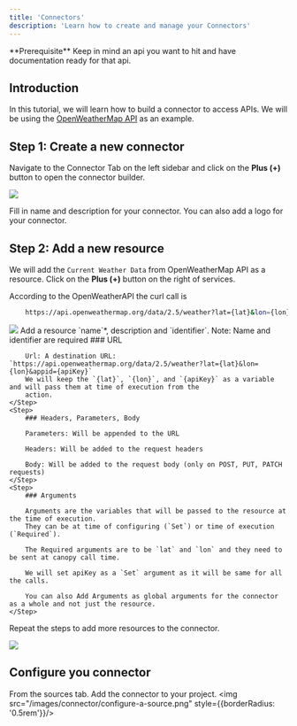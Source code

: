 ```yaml
---
title: 'Connectors'
description: 'Learn how to create and manage your Connectors'
---
```


<Info>
    **Prerequisite** Keep in mind an api you want to hit and have documentation ready for that api.
</Info>

## Introduction

In this tutorial, we will learn how to build a
connector to access APIs. We will be using the
[OpenWeatherMap API](https://openweathermap.org/api) as an example.

## Step 1: Create a new connector
Navigate to the Connector Tab on the left sidebar and click on the **Plus (+)** button to open the connector builder.
<Frame>
    <img src="/images/connector/open-sidebar.png" style={{borderRadius: '0.5rem'}}/>
</Frame>

Fill in name and description for your connector. You can also add a logo for your connector.

## Step 2: Add a new resource

We will add the `Current Weather Data` from OpenWeatherMap API as a resource. Click on the **Plus (+)** button on the right of services.

According to the OpenWeatherAPI the curl call is
```bash
    https://api.openweathermap.org/data/2.5/weather?lat={lat}&lon={lon}&appid={API key}
```

<Frame>
    <img src="/images/connector/open-source-panel.png" style={{borderRadius: '0.5rem'}}/>
</Frame>
<Steps>
    <Step>
        Add a resource `name`*, description and `identifier`.
        Note: Name and identifier are required
    </Step>
    <Step>
        ### URL

        Url: A destination URL: `https://api.openweathermap.org/data/2.5/weather?lat={lat}&lon={lon}&appid={apiKey}`
        We will keep the `{lat}`, `{lon}`, and `{apiKey}` as a variable and will pass them at time of execution from the
        action.
    </Step>
    <Step>
        ### Headers, Parameters, Body

        Parameters: Will be appended to the URL

        Headers: Will be added to the request headers

        Body: Will be added to the request body (only on POST, PUT, PATCH requests)
    </Step>
    <Step>
        ### Arguments

        Arguments are the variables that will be passed to the resource at the time of execution.
        They can be at time of configuring (`Set`) or time of execution (`Required`).

        The Required arguments are to be `lat` and `lon` and they need to be sent at canopy call time.

        We will set apiKey as a `Set` argument as it will be same for all the calls.

        You can also Add Arguments as global arguments for the connector as a whole and not just the resource.
    </Step>
</Steps>

Repeat the steps to add more resources to the connector.

<Frame>
    <img src="/images/connector/configured-sidebar.png" style={{borderRadius: '0.5rem'}}/>
</Frame>

## Configure you connector

From the sources tab. Add the connector to your project.
<img src="/images/connector/configure-a-source.png" style={{borderRadius: '0.5rem'}}/>
